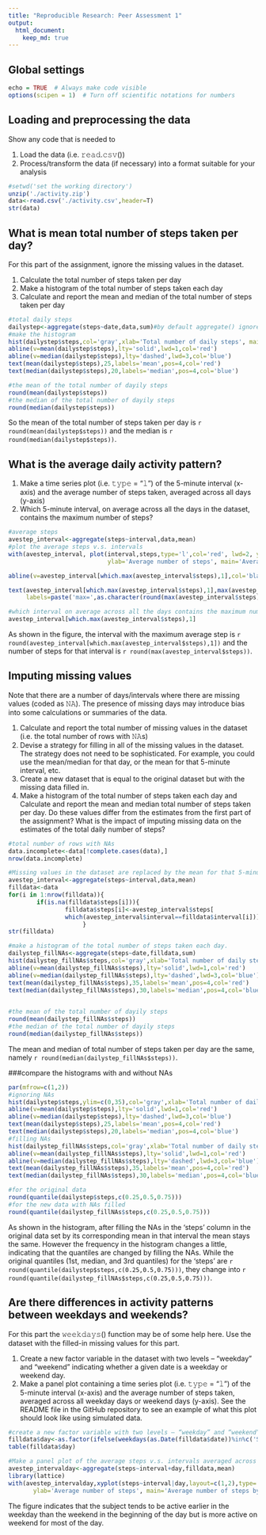 ```yaml
---
title: "Reproducible Research: Peer Assessment 1"
output: 
  html_document:
    keep_md: true
---
```

## Global settings
```r
echo = TRUE  # Always make code visible
options(scipen = 1)  # Turn off scientific notations for numbers
```

## Loading and preprocessing the data

Show any code that is needed to

1. Load the data (i.e. 𝚛𝚎𝚊𝚍.𝚌𝚜𝚟())
2. Process/transform the data (if necessary) into a format suitable for your analysis

```r
#setwd('set the working directory')
unzip('./activity.zip')
data<-read.csv('./activity.csv',header=T)
str(data)
```


## What is mean total number of steps taken per day?

For this part of the assignment, ignore the missing values in the dataset.

1. Calculate the total number of steps taken per day
2. Make a histogram of the total number of steps taken each day
3. Calculate and report the mean and median of the total number of steps taken per day

```r
#total daily steps 
dailystep<-aggregate(steps~date,data,sum)#by default aggregate() ignores NAs
#make the histogram
hist(dailystep$steps,col='gray',xlab='Total number of daily steps', main='Histogram of the number of daily steps ignoring NAs')
abline(v=mean(dailystep$steps),lty='solid',lwd=1,col='red')
abline(v=median(dailystep$steps),lty='dashed',lwd=3,col='blue')
text(mean(dailystep$steps),25,labels='mean',pos=4,col='red')
text(median(dailystep$steps),20,labels='median',pos=4,col='blue')

#the mean of the total number of dayily steps 
round(mean(dailystep$steps))
#the median of the total number of dayily steps 
round(median(dailystep$steps))
```
So the  mean of the total number of steps taken per day is `r round(mean(dailystep$steps))` and the median is `r round(median(dailystep$steps))`.


## What is the average daily activity pattern?

1. Make a time series plot (i.e. 𝚝𝚢𝚙𝚎 = "𝚕") of the 5-minute interval (x-axis) and the average number of steps taken, averaged across all days (y-axis)
2. Which 5-minute interval, on average across all the days in the dataset, contains the maximum number of steps?

```r
#average steps 
avestep_interval<-aggregate(steps~interval,data,mean)
#plot the average steps v.s. intervals
with(avestep_interval, plot(interval,steps,type='l',col='red', lwd=2, ylim=c(0,250), xlab='Time intervals',
                            ylab='Average number of steps', main='Average number of steps by intervals'))

abline(v=avestep_interval[which.max(avestep_interval$steps),1],col='black',lwd=2,lty='dashed')

text(avestep_interval[which.max(avestep_interval$steps),1],max(avestep_interval$steps), 
     labels=paste('max=',as.character(round(max(avestep_interval$steps)))),pos=4,col='black')

#which interval on average across all the days contains the maximum number of steps
avestep_interval[which.max(avestep_interval$steps),1]
```
As shown in the figure, the interval with the maximum average step is `r round(avestep_interval[which.max(avestep_interval$steps),1])` and the number of steps for that interval is `r round(max(avestep_interval$steps))`.

## Imputing missing values

Note that there are a number of days/intervals where there are missing values (coded as 𝙽𝙰). The presence of missing days may introduce bias into some calculations or summaries of the data.

1. Calculate and report the total number of missing values in the dataset (i.e. the total number of rows with 𝙽𝙰s)
2. Devise a strategy for filling in all of the missing values in the dataset. The strategy does not need to be sophisticated. For example, you could use the mean/median for that day, or the mean for that 5-minute interval, etc.
3. Create a new dataset that is equal to the original dataset but with the missing data filled in.
4. Make a histogram of the total number of steps taken each day and Calculate and report the mean and median total number of steps taken per day. Do these values differ from the estimates from the first part of the assignment? What is the impact of imputing missing data on the estimates of the total daily number of steps?

```r
#total number of rows with NAs
data.incomplete<-data[!complete.cases(data),]
nrow(data.incomplete)

#Missing values in the dataset are replaced by the mean for that 5-minute interval.
avestep_interval<-aggregate(steps~interval,data,mean)
filldata<-data
for(i in 1:nrow(filldata)){
        if(is.na(filldata$steps[i])){
                filldata$steps[i]<-avestep_interval$steps[
                which(avestep_interval$interval==filldata$interval[i])]                                 }
                     }
str(filldata)

#make a histogram of the total number of steps taken each day.
dailystep_fillNAs<-aggregate(steps~date,filldata,sum)
hist(dailystep_fillNAs$steps,col='gray',xlab='Total number of daily steps', main='Histogram of the number of daily steps filling NAs')
abline(v=mean(dailystep_fillNAs$steps),lty='solid',lwd=1,col='red')
abline(v=median(dailystep_fillNAs$steps),lty='dashed',lwd=3,col='blue')
text(mean(dailystep_fillNAs$steps),35,labels='mean',pos=4,col='red')
text(median(dailystep_fillNAs$steps),30,labels='median',pos=4,col='blue')

 
#the mean of the total number of dayily steps 
round(mean(dailystep_fillNAs$steps))
#the median of the total number of dayily steps 
round(median(dailystep_fillNAs$steps))
```

The mean and median of total number of steps taken per day are the same, namely `r round(median(dailystep_fillNAs$steps))`.

###compare the histograms with and without NAs
```r
par(mfrow=c(1,2))
#ignoring NAs
hist(dailystep$steps,ylim=c(0,35),col='gray',xlab='Total number of daily steps', main='Histogram of of daily steps ignoring NAs')
abline(v=mean(dailystep$steps),lty='solid',lwd=1,col='red')
abline(v=median(dailystep$steps),lty='dashed',lwd=3,col='blue')
text(mean(dailystep$steps),25,labels='mean',pos=4,col='red')
text(median(dailystep$steps),20,labels='median',pos=4,col='blue')
#filling NAs
hist(dailystep_fillNAs$steps,col='gray',xlab='Total number of daily steps', main='Histogram of daily steps filling NAs')
abline(v=mean(dailystep_fillNAs$steps),lty='solid',lwd=1,col='red')
abline(v=median(dailystep_fillNAs$steps),lty='dashed',lwd=3,col='blue')
text(mean(dailystep_fillNAs$steps),35,labels='mean',pos=4,col='red')
text(median(dailystep_fillNAs$steps),30,labels='median',pos=4,col='blue')

#for the original data
round(quantile(dailystep$steps,c(0.25,0.5,0.75)))
#for the new data with NAs filled
round(quantile(dailystep_fillNAs$steps,c(0.25,0.5,0.75)))
```
As shown in the histogram, after filling the NAs in the 'steps' column in the original data set by its corresponding mean in that interval the mean stays the same. However the frequency in the histogram changes a little, indicating that the quantiles are changed by filling the NAs. While the original quantiles (1st, median, and 3rd quantiles) for the 'steps' are
`r round(quantile(dailystep$steps,c(0.25,0.5,0.75)))`,  they change into `r round(quantile(dailystep_fillNAs$steps,c(0.25,0.5,0.75)))`.

## Are there differences in activity patterns between weekdays and weekends?

For this part the 𝚠𝚎𝚎𝚔𝚍𝚊𝚢𝚜() function may be of some help here. Use the dataset with the filled-in missing values for this part.

1. Create a new factor variable in the dataset with two levels – “weekday” and “weekend” indicating whether a given date is a weekday or weekend day.
2. Make a panel plot containing a time series plot (i.e. 𝚝𝚢𝚙𝚎 = "𝚕") of the 5-minute interval (x-axis) and the average number of steps taken, averaged across all weekday days or weekend days (y-axis). See the README file in the GitHub repository to see an example of what this plot should look like using simulated data.

```r
#create a new factor variable with two levels – “weekday” and “weekend”.
filldata$day<-as.factor(ifelse(weekdays(as.Date(filldata$date))%in%c('Saturday','Sunday'),'weekend','weekday'))
table(filldata$day)

#Make a panel plot of the average steps v.s. intervals averaged across all weekday days or weekend days. 
avestep_intervalday<-aggregate(steps~interval+day,filldata,mean)
library(lattice)
with(avestep_intervalday,xyplot(steps~interval|day,layout=c(1,2),type='l',xlab='Time interval',
       ylab='Average number of steps', main='Average number of steps by intervals and day types'))
```


The figure indicates that the subject tends to be active earlier in the weekday than the weekend in the beginning of the day but is more active on weekend for most of the day.